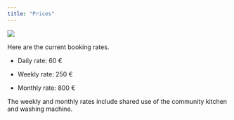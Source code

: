 ```yaml
---
title: "Prices"
---
```


![](images/IMG_7733%20(1).jpeg)

Here are the current booking rates.

-   Daily rate: 60 €

-   Weekly rate: 250 €

-   Monthly rate: 800 €

The weekly and monthly rates include shared use of the community kitchen and washing machine.
